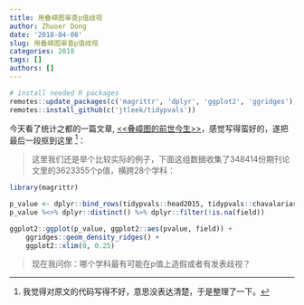 ```yaml
---
title: 用叠嶂图审查p值歧视
author: Zhuoer Dong
date: '2018-04-08'
slug: 用叠嶂图审查p值歧视
categories: 2018
tags: []
authors: []
---
```


```r
# install needed R packages
remotes::update_packages(c('magrittr', 'dplyr', 'ggplot2', 'ggridges'), upgrade = TRUE)
remotes::install_github(c('jtleek/tidypvals'))
```


今天看了统计之都的一篇文章, [<<叠嶂图的前世今生>>](https://cosx.org/2018/04/ridgeline-story/)，感觉写得蛮好的，遂把最后一段抠到这里 ^[我觉得对原文的代码写得不好，意思没表达清楚，于是整理了一下。]：

> 这里我们还是举个比较实际的例子，下面这组数据收集了348414份期刊论文里的3623355个p值，横跨28个学科：

```r
library(magrittr)

p_value <- dplyr::bind_rows(tidypvals::head2015, tidypvals::chavalarias2016, tidypvals::brodeur2016)
p_value %<>% dplyr::distinct() %>% dplyr::filter(!is.na(field))

ggplot2::ggplot(p_value, ggplot2::aes(pvalue, field)) +
    ggridges::geom_density_ridges() + 
    ggplot2::xlim(0, 0.25)
```

> 现在我问你：哪个学科最有可能在p值上造假或者有发表歧视？


